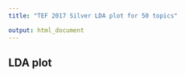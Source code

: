 ```yaml
---
title: "TEF 2017 Silver LDA plot for 50 topics"

output: html_document
---
```


## LDA plot
<head>
  <meta http-equiv="Content-Type" content="text/html; charset=utf-8">
  <title>Silver TEF 2017 LDAvis</title>
  <script src="silver_ldavis/d3.v3.js"></script>
  <script src="silver_ldavis/ldavis.js"></script>
  <link rel="stylesheet" type="text/css" href="silver_ldavis/lda.css">
</head>

<body>
  <div id = "lda"></div>
  <script>
    var vis = new LDAvis("#lda", "silver_ldavis/lda.json");
  </script>
</body>